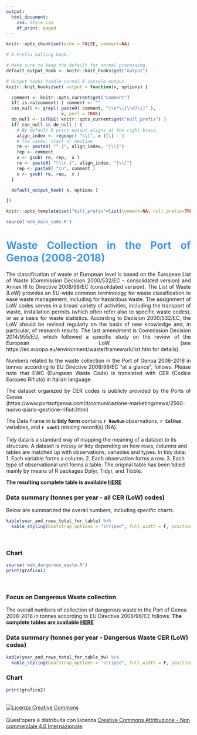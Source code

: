 ```yaml
---
output:
  html_document:
    css: style.css
    df_print: paged
---
```

```r
knitr::opts_chunk$set(echo = FALSE, comment=NA)
```

```r
# A Prefix nulling hook.

# Make sure to keep the default for normal processing.
default_output_hook <- knitr::knit_hooks$get("output")

# Output hooks handle normal R console output.
knitr::knit_hooks$set( output = function(x, options) {

  comment <- knitr::opts_current$get("comment")
  if( is.na(comment) ) comment <- ""
  can_null <- grepl( paste0( comment, "\\s*\\[\\d?\\]" ),
                     x, perl = TRUE)
  do_null <- isTRUE( knitr::opts_current$get("null_prefix") )
  if( can_null && do_null ) {
    # By default R print output aligns at the right brace.
    align_index <- regexpr( "\\]", x )[1] - 1
    # Two cases: start or newline
    re <- paste0( "^.{", align_index, "}\\]")
    rep <- comment
    x <- gsub( re, rep,  x )
    re <- paste0( "\\\n.{", align_index, "}\\]")
    rep <- paste0( "\n", comment )
    x <- gsub( re, rep,  x )
  }

  default_output_hook( x, options )

})

knitr::opts_template$set("kill_prefix"=list(comment=NA, null_prefix=TRUE))
```


```r
source('web_main_code.R')
```
<H1><div style="text-align: justify; font-weight: bold; color: #4096EE">Waste Collection in the Port of Genoa (2008-2018)</div></H1>   

<div style="text-align: justify">The classification of waste at European level is based on the European List of Waste (Commission Decision 2000/532/EC – consolidated version) and Annex III to Directive 2008/98/EC (consolidated version). The List of Waste (LoW) provides an EU-wide common terminology for waste classification to ease waste management, including for hazardous waste. The assignment of LoW codes serves in a broad variety of activities, including the transport of waste, installation permits (which often refer also to specific waste codes), or as a basis for waste statistics. According to Decision 2000/532/EC, the LoW should be revised regularly on the basis of new knowledge and, in particular, of research results. The last amendment is Commission Decision 2014/955/EU, which followed a specific study on the review of the European LoW. 
(see https://ec.europa.eu/environment/waste/framework/list.htm for details).

Numbers related to the waste collection in the Port of Genoa 2008-2018 in tonnes according to EU Directive 2008/98/EC "at a  glance", follows. Please note that EWC (European Waste Code) is translated with CER (Codice Europeo Rifiuto) in Italian language.

The dataset organized by CER codes is publicly provided by the Ports of Genoa  
(https://www.portsofgenoa.com/it/comunicazione-marketing/news/2560-nuovo-piano-gestione-rifiuti.html)  
</div>

The Data Frame in is <b>tidy form</b> contains <b>`r RowNum` </b>observations, <b>`r ColNum`</b> variables, and <b>`r vuoti` </b>missing record(s) (NA).<br><br>
Tidy data is a standard way of mapping the meaning of a dataset to its structure. A dataset is messy or tidy depending on how rows, columns and tables are matched up with observations, variables and types. In tidy data:
1. Each variable forms a column.
2. Each observation forms a row.
3. Each type of observational unit forms a table. The original table has been tidied mainly by means of R packages Dplyr, Tidyr, and Tibble.

<b>The resulting complete table is available <a href="web_PoG_waste_2008_2018_tidy_table.html" target="_blank" >HERE</a></b>
  \
<H3>Data summary (tonnes per year - all CER (LoW) codes)</H3>  
Below are summarized the overall numbers, including specific charts.


```r

kable(year_and_rows_total_for_table) %>%
  kable_styling(bootstrap_options = "striped", full_width = F, position = "left")
```
  
  
\
<H3>Chart</H3>

```r
source('web_dangerous_waste.R')
print(grafico1)
```
\
<H3>Focus on Dangerous Waste collection</H3>

The overall numbers of collection of dangerous waste in the Port of Genoa 2008-2018 in tonnes according to EU Directive 2008/98/CE follows. <b>The complete tables are available <a href="web_PoG_waste_2008_2018_dw_tables.html" target="_blank" >HERE</a></b>
\
<H3>Data summary (tonnes per year - Dangerous Waste CER (LoW) codes)</H3>
```r

kable(year_and_rows_total_for_table_dw) %>%
  kable_styling(bootstrap_options = "striped", full_width = F, position = "left")
```
<H3>Chart</H3>
```r
print(grafico2)
```
  
\
<a rel="license" href="http://creativecommons.org/licenses/by-nc/4.0/"><img alt="Licenza Creative Commons" style="border-width:0" src="https://i.creativecommons.org/l/by-nc/4.0/88x31.png" /></a><br /><br />Quest'opera è distribuita con Licenza <a rel="license" href="http://creativecommons.org/licenses/by-nc/4.0/">Creative Commons Attribuzione - Non commerciale 4.0 Internazionale</a>.
